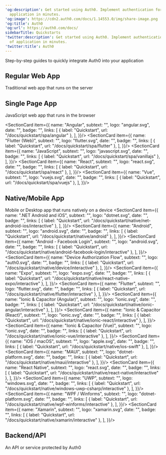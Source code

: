 ---
'og:description': Get started using Auth0. Implement authentication for any kind of
  application in minutes.
'og:image': https://cdn2.auth0.com/docs/1.14553.0/img/share-image.png
'og:title': Auth0
'og:url': https://auth0.com/docs/
sidebarTitle: Quickstarts
'twitter:description': Get started using Auth0. Implement authentication for any kind
  of application in minutes.
'twitter:title': Auth0
---


<BgImage/>

Step-by-step guides to quickly integrate Auth0 into your application

## Regular Web App

Traditional web app that runs on the server

<Columns cols={2}>
<SectionCard item={{
  name: "Apache",
  subtext: "",
  logo: "apache.svg",
  date: "",
  badge: "",
  links: [
    { label: "Quickstart", url: "/docs/quickstart/webapp/apache/interactive" }
  ],
}}/>
<SectionCard item={{
  name: "ASP.NET (OWIN)",
  subtext: "",
  logo: "dotnet.svg",
  date: "",
  badge: "",
  links: [
    { label: "Quickstart", url: "/docs/quickstart/webapp/aspnet-owin/interactive" }
  ],
}}/>
<SectionCard item={{
  name: "ASP.NET Core Blazor Server",
  subtext: "",
  logo: "dotnet-platform.svg",
  date: "",
  badge: "",
  links: [
    { label: "Quickstart", url: "/docs/quickstart/webapp/aspnet-core-blazor-server/interactive" }
  ],
}}/>
<SectionCard item={{
  name: "ASP.NET Core MVC",
  subtext: "",
  logo: "dotnet-platform.svg",
  date: "",
  badge: "",
  links: [
    { label: "Quickstart", url: "/docs/quickstart/webapp/aspnet-core/interactive" }
  ],
}}/>
<SectionCard item={{
  name: "Django",
  subtext: "",
  logo: "python.svg",
  date: "",
  badge: "",
  links: [
    { label: "Quickstart", url: "/docs/quickstart/webapp/django/interactive" }
  ],
}}/>
<SectionCard item={{
  name: "Express",
  subtext: "",
  logo: "javascript.svg",
  date: "",
  badge: "",
  links: [
    { label: "Quickstart", url: "/docs/quickstart/webapp/express/interactive" }
  ],
}}/>
<SectionCard item={{
  name: "Go",
  subtext: "",
  logo: "golang.svg",
  date: "",
  badge: "",
  links: [
    { label: "Quickstart", url: "/docs/quickstart/webapp/golang/interactive" }
  ],
}}/>
<SectionCard item={{
  name: "Java",
  subtext: "",
  logo: "java.svg",
  date: "",
  badge: "",
  links: [
    { label: "Quickstart", url: "/docs/quickstart/webapp/java/interactive" }
  ],
}}/>
<SectionCard item={{
  name: "Java EE",
  subtext: "",
  logo: "java.svg",
  date: "",
  badge: "",
  links: [
    { label: "Quickstart", url: "/docs/quickstart/webapp/java-ee/interactive" }
  ],
}}/>
<SectionCard item={{
  name: "Java Spring Boot",
  subtext: "",
  logo: "spring.svg",
  date: "",
  badge: "",
  links: [
    { label: "Quickstart", url: "/docs/quickstart/webapp/java-spring-boot/interactive" }
  ],
}}/>
<SectionCard item={{
  name: "Laravel",
  subtext: "",
  logo: "laravel.svg",
  date: "",
  badge: "",
  links: [
    { label: "Quickstart", url: "/docs/quickstart/webapp/laravel/interactive" }
  ],
}}/>
<SectionCard item={{
  name: "Next.js",
  subtext: "",
  logo: "nextjs.svg",
  date: "",
  badge: "",
  links: [
    { label: "Quickstart", url: "/docs/quickstart/webapp/nextjs" }
  ],
}}/>
<SectionCard item={{
  name: "NGINX Plus",
  subtext: "",
  logo: "nginx.svg",
  date: "",
  badge: "",
  links: [
    { label: "Quickstart", url: "/docs/quickstart/webapp/nginx-plus/interactive" }
  ],
}}/>
<SectionCard item={{
  name: "PHP",
  subtext: "",
  logo: "php.svg",
  date: "",
  badge: "",
  links: [
    { label: "Quickstart", url: "/docs/quickstart/webapp/php/interactive" }
  ],
}}/>
<SectionCard item={{
  name: "Python",
  subtext: "",
  logo: "python.svg",
  date: "",
  badge: "",
  links: [
    { label: "Quickstart", url: "/docs/quickstart/webapp/python/interactive" }
  ],
}}/>
<SectionCard item={{
  name: "Ruby On Rails",
  subtext: "",
  logo: "rails.svg",
  date: "",
  badge: "",
  links: [
    { label: "Quickstart", url: "/docs/quickstart/webapp/rails/interactive" }
  ],
}}/>
</Columns>


## Single Page App

JavaScript web app that runs in the browser
<Columns cols={2}>

<SectionCard item={{
  name: "Angular",
  subtext: "",
  logo: "angular.svg",
  date: "",
  badge: "",
  links: [
    { label: "Quickstart", url: "/docs/quickstart/spa/angular" },
  ],
}}/>
<SectionCard item={{
  name: "Flutter (Web)",
  subtext: "",
  logo: "flutter.svg",
  date: "",
  badge: "",
  links: [
    { label: "Quickstart", url: "/docs/quickstart/spa/flutter" },
  ],
}}/>
<SectionCard item={{
  name: "JavaScript",
  subtext: "",
  logo: "javascript.svg",
  date: "",
  badge: "",
  links: [
    { label: "Quickstart", url: "/docs/quickstart/spa/vanillajs" },
  ],
}}/>
<SectionCard item={{
  name: "React",
  subtext: "",
  logo: "react.svg",
  date: "",
  badge: "",
  links: [
    { label: "Quickstart", url: "/docs/quickstart/spa/react" },
  ],
}}/>
<SectionCard item={{
  name: "Vue",
  subtext: "",
  logo: "vuejs.svg",
  date: "",
  badge: "",
  links: [
    { label: "Quickstart", url: "/docs/quickstart/spa/vuejs" },
  ],
}}/>
</Columns>

  
## Native/Mobile App

Mobile or Desktop app that runs natively on a device
<Columns cols={2}>
  <SectionCard item={{
    name: ".NET Android and iOS",
    subtext: "",
    logo: "dotnet.svg",
    date: "",
    badge: "",
    links: [
      { label: "Quickstart", url: "/docs/quickstart/native/net-android-ios/interactive" },
    ],
  }}/>
  <SectionCard item={{
    name: "Android",
    subtext: "",
    logo: "android.svg",
    date: "",
    badge: "",
    links: [
      { label: "Quickstart", url: "/docs/quickstart/native/android" },
    ],
  }}/>
  <SectionCard item={{
    name: "Android - Facebook Login",
    subtext: "",
    logo: "android.svg",
    date: "",
    badge: "",
    links: [
      { label: "Quickstart", url: "/docs/quickstart/native/android-facebook-login/interactive" },
    ],
  }}/>
  <SectionCard item={{
    name: "Device Authorization Flow",
    subtext: "",
    logo: "auth0.svg",
    date: "",
    badge: "",
    links: [
      { label: "Quickstart", url: "/docs/quickstart/native/device/interactive" },
    ],
  }}/>
  <SectionCard item={{
    name: "Expo",
    subtext: "",
    logo: "expo.svg",
    date: "",
    badge: "",
    links: [
      { label: "Quickstart", url: "/docs/quickstart/native/react-native-expo/interactive" },
    ],
  }}/>
  <SectionCard item={{
    name: "Flutter",
    subtext: "",
    logo: "flutter.svg",
    date: "",
    badge: "",
    links: [
      { label: "Quickstart", url: "/docs/quickstart/native/flutter/interactive" },
    ],
  }}/>
  <SectionCard item={{
    name: "Ionic & Capacitor (Angular)",
    subtext: "",
    logo: "ionic.svg",
    date: "",
    badge: "",
    links: [
      { label: "Quickstart", url: "/docs/quickstart/native/ionic-angular/interactive" },
    ],
  }}/>
  <SectionCard item={{
    name: "Ionic & Capacitor (React)",
    subtext: "",
    logo: "ionic.svg",
    date: "",
    badge: "",
    links: [
      { label: "Quickstart", url: "/docs/quickstart/native/ionic-react/interactive" },
    ],
  }}/>
  <SectionCard item={{
    name: "Ionic & Capacitor (Vue)",
    subtext: "",
    logo: "ionic.svg",
    date: "",
    badge: "",
    links: [
      { label: "Quickstart", url: "/docs/quickstart/native/ionic-vue/interactive" },
    ],
  }}/>
  <SectionCard item={{
    name: "iOS / macOS",
    subtext: "",
    logo: "apple.svg",
    date: "",
    badge: "",
    links: [
      { label: "Quickstart", url: "/docs/quickstart/native/ios-swift" },
    ],
  }}/>
  <SectionCard item={{
    name: "MAUI",
    subtext: "",
    logo: "dotnet-platform.svg",
    date: "",
    badge: "",
    links: [
      { label: "Quickstart", url: "/docs/quickstart/native/maui/interactive" },
    ],
  }}/>
  <SectionCard item={{
    name: "React Native",
    subtext: "",
    logo: "react.svg",
    date: "",
    badge: "",
    links: [
      { label: "Quickstart", url: "/docs/quickstart/native/react-native/interactive" },
    ],
  }}/>
  <SectionCard item={{
    name: "UWP",
    subtext: "",
    logo: "windows.svg",
    date: "",
    badge: "",
    links: [
      { label: "Quickstart", url: "/docs/quickstart/native/windows-uwp-csharp/interactive" },
    ],
  }}/>
  <SectionCard item={{
    name: "WPF / Winforms",
    subtext: "",
    logo: "dotnet-platform.svg",
    date: "",
    badge: "",
    links: [
      { label: "Quickstart", url: "/docs/quickstart/native/wpf-winforms/interactive" },
    ],
  }}/>
  <SectionCard item={{
    name: "Xamarin",
    subtext: "",
    logo: "xamarin.svg",
    date: "",
    badge: "",
    links: [
      { label: "Quickstart", url: "/docs/quickstart/native/xamarin/interactive" },
    ],
  }}/>
</Columns>

## Backend/API

An API or service protected by Auth0

<Columns cols={2}>
<SectionCard item={{
  name: "ASP.NET Core Web API",
  subtext: "",
  logo: "dotnet-platform.svg",
  date: "",
  badge: "",
  links: [
    { label: "Quickstart", url: "/docs/quickstart/backend/aspnet-core-webapi/interactive" },
  ],
}}/>
<SectionCard item={{
  name: "ASP.NET Web API (OWIN)",
  subtext: "",
  logo: "dotnet.svg",
  date: "",
  badge: "",
  links: [
    { label: "Quickstart", url: "/docs/quickstart/backend/webapi-owin/interactive" },
  ],
}}/>
<SectionCard item={{
  name: "Django API",
  subtext: "",
  logo: "django.svg",
  date: "",
  badge: "",
  links: [
    { label: "Quickstart", url: "/docs/quickstart/backend/django/interactive" },
  ],
}}/>
<SectionCard item={{
  name: "Go API",
  subtext: "",
  logo: "golang.svg",
  date: "",
  badge: "",
  links: [
    { label: "Quickstart", url: "/docs/quickstart/backend/golang/interactive" },
  ],
}}/>
<SectionCard item={{
  name: "Laravel API",
  subtext: "",
  logo: "laravel.svg",
  date: "",
  badge: "",
  links: [
    { label: "Quickstart", url: "/docs/quickstart/backend/laravel/interactive" },
  ],
}}/>
<SectionCard item={{
  name: "Node (Express) API",
  subtext: "",
  logo: "nodejs.svg",
  date: "",
  badge: "",
  links: [
    { label: "Quickstart", url: "/docs/quickstart/backend/nodejs/interactive" },
  ],
}}/>
<SectionCard item={{
  name: "PHP API",
  subtext: "",
  logo: "php.svg",
  date: "",
  badge: "",
  links: [
    { label: "Quickstart", url: "/docs/quickstart/backend/php/interactive" },
  ],
}}/>
<SectionCard item={{
  name: "Python API",
  subtext: "",
  logo: "python.svg",
  date: "",
  badge: "",
  links: [
    { label: "Quickstart", url: "/docs/quickstart/backend/python/interactive" },
  ],
}}/>
<SectionCard item={{
  name: "Ruby On Rails API",
  subtext: "",
  logo: "rails.svg",
  date: "",
  badge: "",
  links: [
    { label: "Quickstart", url: "/docs/quickstart/backend/rails/interactive" },
  ],
}}/>
<SectionCard item={{
  name: "Spring Boot API",
  subtext: "",
  logo: "spring.svg",
  date: "",
  badge: "",
  links: [
    { label: "Quickstart", url: "/docs/quickstart/backend/java-spring-security5/interactive" },
  ],
}}/>
</Columns>
